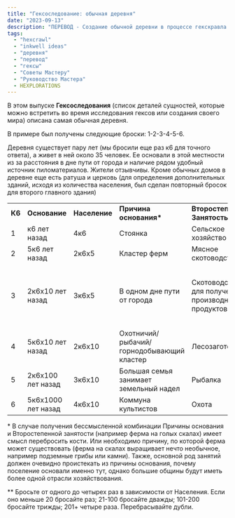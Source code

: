 ```yaml
---
title: "Гексоследование: обычная деревня"
date: "2023-09-13"
description: "ПЕРЕВОД - Создание обычной деревни в процессе гекскравла становится совсем легким с использованием таблиц из серии Гексоследований от Inkwell Ideas"
tags:
  - "hexcrawl"
  - "inkwell ideas"
  - "деревня"
  - "перевод"
  - "гексы"
  - "Советы Мастеру"
  - "Руководство Мастера"
  - HEXPLORATIONS
---
```


В этом выпуске **Гексоследования** (список деталей сущностей, которые можно встретить во время исследования гексов или создания своего мира) описана самая обычная деревня.

В примере был получены следующие броски: 1-2-3-4-5-6.

Деревня существует пару лет (мы бросили еще раз к6 для точного ответа), а живет в ней около 35 человек. Ее основали в этой местности из за расстояния в дне пути от города и наличие рядом удобный источник пиломатериалов. Жители отзывчивы. Кроме обычных домов в деревне еще есть ратуша и церковь (для определения дополнительных зданий, исходя из количества населения, был сделан повторный бросок для второго главного здания)

<table>
	<tbody>
		<tr>
			<td>
				<strong>К6</strong>
			</td>
			<td>
				<strong>Основание</strong>
			</td>
			<td>
				<strong>Население</strong>
			</td>
			<td>
				<strong>Причина основания*</strong>
			</td>
			<td>
				<strong>Второстепенная Занятость*</strong>
			</td>
			<td>
				<strong>Реакция на пришлых</strong>
			</td>
			<td>
				<strong>Основное здание**</strong>
			</td>
		</tr>
		<tr>
			<td>1</td>
			<td>к6 лет назад</td>
			<td>4к6</td>
			<td>Стоянка</td>
			<td>Сельское хозяйство</td>
			<td>Хищная</td>
			<td>Церковь</td>
		</tr>
		<tr>
			<td>2</td>
			<td>5к6 лет назад</td>
			<td>2к6х5</td>
			<td>Кластер ферм</td>
			<td>Мясное скотоводство</td>
			<td>Недоверчивая</td>
			<td>Поместье</td>
		</tr>
		<tr>
			<td>3</td>
			<td>2к6х10 лет назад</td>
			<td>3к6х5</td>
			<td>В одном дне пути от города</td>
			<td>Скотоводство для получения производных продуктов</td>
			<td>Раздраженная</td>
			<td>Мельница или другая постройка характерная для местной индустрии</td>
		</tr>
		<tr>
			<td>4</td>
			<td>5к6х10 лет назад</td>
			<td>2к6х10</td>
			<td>Охотничий/рыбачий/горнодобывающий кластер</td>
			<td>Лесозаготовка</td>
			<td>Нейтральная</td>
			<td>Таверна</td>
		</tr>
		<tr>
			<td>5</td>
			<td>2к6х100 лет назад</td>
			<td>3к6х10</td>
			<td>Большая семья занимает земельный надел</td>
			<td>Рыбалка</td>
			<td>Принимающая</td>
			<td>Кузница</td>
		</tr>
		<tr>
			<td>6</td>
			<td>5к6х1000 лет назад</td>
			<td>4к6х10</td>
			<td>Коммуна культистов</td>
			<td>Охота</td>
			<td>Приветливая</td>
			<td>Ратуша</td>
		</tr>
	</tbody>
</table>

\* В случае получения бессмысленной комбинации Причины основания и Второстепенной занятости (например ферма на голых скалах) имеет смысл перебросить кости. Или необходимо причину, по которой ферма может существовать (ферма на скалах выращивает нечто необычное, например подземные грибы или камни). Также, основной род занятий должен очевидно проистекать из причины основания, почему поселение основали именно тут, однако большие общины будут иметь более одной отрасли хозяйствования.

\*\* Бросьте от одного до четырех раз в зависимости от Населения. Если оно меньше 20 бросайте раз; 21-100 бросайте дважды; 101-200 бросайте трижды; 201+ четыре раза. Перебрасывайте дубли.
